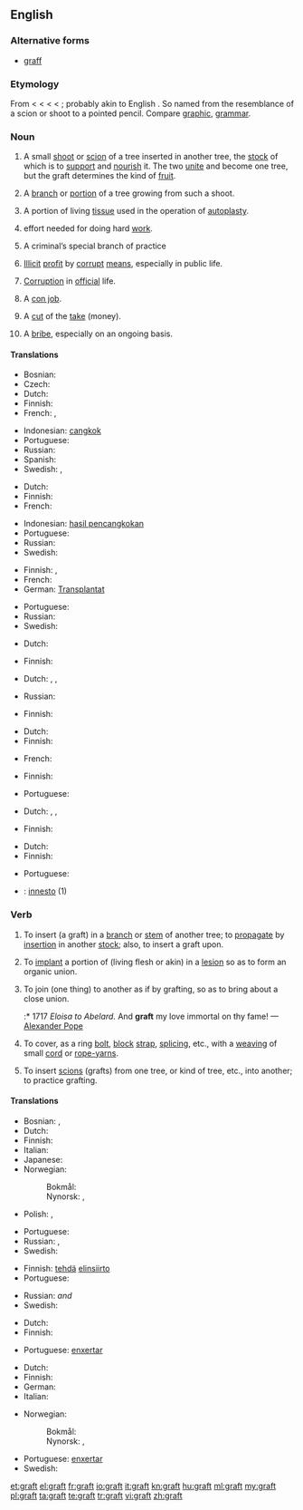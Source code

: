 ==English==
{{wikipedia}}

===Alternative forms===
* [[graff]]

===Etymology===
From {{etyl|enm}} {{term|graffe|lang=enm}} < {{etyl|fro}} {{term|greffe||stylus|lang=fro}} < {{etyl|la}} {{term|graphium||stylus|lang=la}} < {{etyl|grc}} {{term|γραφείον|lang=grc}} < {{term|γράφειν||to writelang=grc}}; probably akin to English {{term|carve}}. So named from the resemblance of a scion or shoot to a pointed pencil. Compare [[graphic]], [[grammar]].

===Noun===
{{en-noun|s|-}}

# {{countable}} A small [[shoot]] or [[scion]] of a tree inserted in another tree, the [[stock]] of which is to [[support]] and [[nourish]] it. The two [[unite]] and become one tree, but the graft determines the kind of [[fruit]].
# {{countable}} A [[branch]] or [[portion]] of a tree growing from such a shoot.
# {{surgery|countable}} A portion of living [[tissue]] used in the operation of [[autoplasty]].
# {{uncountable|colloquial}} effort needed for doing hard [[work]].
# {{uncountable|slang}} A criminal’s special branch of practice
# {{uncountable}} [[illicit|Illicit]] [[profit]] by [[corrupt]] [[means]], especially in public life.
# {{uncountable}} [[corruption|Corruption]] in [[official]] life.
# {{countable}} A [[con job]].
# {{countable|slang}} A [[cut]] of the [[take]] (money).
# {{uncountable|US|politics}} A [[bribe]], especially on an ongoing basis.


{{rfex}}

====Translations====
{{trans-top|small shoot or scion}}
* Bosnian: {{t-|bs|kalem|m}}
* Czech: {{t-|cs|roub|m}}
* Dutch: {{t-|nl|ent|m|f}}
* Finnish: {{t-|fi|varte}}
* French: {{t+|fr|greffon|m}}, {{t+|fr|greffe|f}}
{{trans-mid}}
* Indonesian: [[cangkok]]
* Portuguese: {{t+|pt|enxerto|m}}
* Russian: {{t|ru|привой|m|tr=privój}}
* Spanish: {{t-|es|injerto|m}}
* Swedish: {{t|sv|ymp}}, {{t+|sv|stickling}}
{{trans-bottom}}

{{trans-top|branch or portion of a tree growing from such a shoot}}
* Dutch: {{t-|nl|ent|m|f}}
* Finnish: {{t-|fi|varte}}
* French: {{t+|fr|greffon|m}}
{{trans-mid}}
* Indonesian: [[hasil pencangkokan]]
* Portuguese: {{t+|pt|enxerto|m}}
* Russian: {{t|ru|привой|m|tr=privój}}
* Swedish: {{t|sv|ymp}}
{{trans-bottom}}

{{trans-top|portion of living tissue used in the operation of autoplasty}}
* Finnish: {{t-|fi|siirre}},  {{t-|fi|siirrännäinen}}
* French: {{t+|fr|greffon|m}}
* German: [[Transplantat]] {{n}}
{{trans-mid}}
* Portuguese: {{t+|pt|enxerto|m}}
* Russian: {{t|ru|трансплантат|m|tr=transplantát}}
* Swedish: {{t|sv|transplantat}}
{{trans-bottom}}

{{trans-top|hard work}}
* Dutch: {{t-|nl|labeur|n}}
{{trans-mid}}
* Finnish: {{t|fi|raataminen}}
{{trans-bottom}}

{{trans-top|criminal’s special branch of practice}}
* Dutch: {{t-|nl|métier|n}}, {{t-|nl|branche|f}}, {{t|nl|specialiteit|f}}
{{trans-mid}}
* Russian: {{t+|ru|мошенничество|n}}
{{trans-bottom}}

{{trans-top|illicit profit by corrupt means, especially in public life}}
* Finnish: {{t-|fi|voiteluraha}}
{{trans-mid}}
{{trans-bottom}}

{{trans-top|corruption in official life}}
* Dutch: {{t+|nl|corruptie|f}}
* Finnish: {{t|fi|mädännäisyys}}
{{trans-mid}}
* French: {{t+|fr|corruption|f}}
{{trans-bottom}}

{{trans-top|con job}}
* Finnish: {{t-|fi|huijaus}}
{{trans-mid}}
* Portuguese: {{t+|pt|golpe|m}}
{{trans-bottom}}

{{trans-top|slang: cut of the take}}
<!-- Only slang expressions -->
* Dutch: {{t+|nl|aandeel|n}}, {{t+|nl|deel|n}}, {{t|nl|portie|f}}
{{trans-mid}}
* Finnish: {{t-|fi|siivu}}
{{trans-bottom}}

{{trans-top|bribe}}
* Dutch: {{t-|nl|smeergeld|n}}
* Finnish: {{t-|fi|voiteluraha}}
{{trans-mid}}
* Portuguese: {{t+|pt|suborno|m}}
{{trans-bottom}}

{{checktrans-top}}
* {{ttbc|it}}: [[innesto]] {{m}} (1)
{{trans-bottom}}

===Verb===
{{en-verb}}

# {{transitive}} To insert (a graft) in a [[branch]] or [[stem]] of another tree; to [[propagate]] by [[insertion]] in another [[stock]]; also, to insert a graft upon.
# {{transitive|surgery}} To [[implant]] a portion of (living flesh or akin) in a [[lesion]] so as to form an organic union.
# {{transitive}} To join (one thing) to another as if by grafting, so as to bring about a close union.
#:* 1717 ''Eloisa to Abelard.  ''  And '''graft''' my love immortal on thy fame! — [[w:Alexander Pope|Alexander Pope]]
# {{transitive|nautical}} To cover, as a ring [[bolt]], [[block]] [[strap]], [[splicing]], etc., with a [[weaving]] of small [[cord]] or [[rope-yarns]].
# {{intransitive}} To insert [[scion|scions]] (grafts) from one tree, or kind of tree, etc., into another; to practice grafting.

====Translations====
{{trans-top|insert (a graft) in a branch or stem of another tree}}
* Bosnian: {{t-|bs|kalemiti}}, {{t-|bs|nakalemiti}}
* Dutch: {{t|nl|enten}}
* Finnish: {{t-|fi|varttaa}}
* Italian: {{t-|it|innestare}}
* Japanese: {{t|ja|接ぐ|tr=tsugu|sc=Jpan}}
* Norwegian:
*: Bokmål: {{t+|no|pode}}
*: Nynorsk: {{t-|nn|pode|xs=Norwegian Nynorsk}}, {{t-|nn|pote|xs=Norwegian Nynorsk}}
* Polish: {{t|pl|zaszczepiać}}, {{t|pl|szczepić}}
{{trans-mid}}
* Portuguese: {{t+|pt|enxertar}}
* Russian: {{t|ru|прививать|tr=privivát'}} {{impf}}, {{t|ru|привить|tr=privít'}} {{pf.}}
* Swedish: {{t|sv|ympa}}
{{trans-bottom}}

{{trans-top|implant a portion of (living flesh or akin) in a lesion so as to form an organic union}}
* Finnish: [[tehdä]] [[elinsiirto]]
* Portuguese: {{t+|pt|enxertar}}
{{trans-mid}}
* Russian: {{t|ru|имплантировать|tr=implantírovat'}} {{impf}} ''and'' {{pf.}}
* Swedish: {{t-|sv|transplantera}}
{{trans-bottom}}

{{trans-top|join (one thing) to another as if by grafting}}
* Dutch: {{t|nl|enten}}
* Finnish: {{t+|fi|liittää}}
{{trans-mid}}
* Portuguese: [[enxertar]]
{{trans-bottom}}

{{trans-top|cover, as a ring bolt, block strap, splicing, etc.}}
{{trans-mid}}
{{trans-bottom}}

{{trans-top|insert scions from one tree, or kind of tree, etc.}}
* Dutch: {{t|nl|enten}}
* Finnish: {{t-|fi|varttaa}}
* German: {{t+|de|pfropfen}}
* Italian: {{t-|it|innestare}}
{{trans-mid}}
* Norwegian:
*: Bokmål: {{t+|no|pode}}
*: Nynorsk: {{t-|nn|pode|xs=Norwegian Nynorsk}}, {{t-|nn|pote|xs=Norwegian Nynorsk}}
* Portuguese: [[enxertar]]
* Swedish: {{t|sv|ympa}}
{{trans-bottom}}

[[et:graft]]
[[el:graft]]
[[fr:graft]]
[[io:graft]]
[[it:graft]]
[[kn:graft]]
[[hu:graft]]
[[ml:graft]]
[[my:graft]]
[[pl:graft]]
[[ta:graft]]
[[te:graft]]
[[tr:graft]]
[[vi:graft]]
[[zh:graft]]